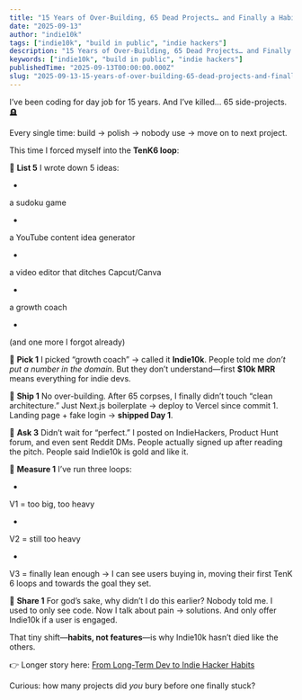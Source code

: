 ```yaml
---
title: "15 Years of Over-Building, 65 Dead Projects… and Finally a Habit That Sticks"
date: "2025-09-13"
author: "indie10k"
tags: ["indie10k", "build in public", "indie hackers"]
description: "15 Years of Over-Building, 65 Dead Projects… and Finally a Habit That Sticks"
keywords: ["indie10k", "build in public", "indie hackers"]
publishedTime: "2025-09-13T00:00:00.000Z"
slug: "2025-09-13-15-years-of-over-building-65-dead-projects-and-finally-a-habit-that-sticks-HUpUkqY7QH6AWpNpHeva"
---
```


I’ve been coding for day job for 15 years.
And I’ve killed… 65 side-projects. 🪦

Every single time: build → polish → nobody use → move on to next project.

This time I forced myself into the **TenK6 loop**:

🔹 **List 5**
I wrote down 5 ideas:

- 
a sudoku game

- 
a YouTube content idea generator

- 
a video editor that ditches Capcut/Canva

- 
a growth coach

- 
(and one more I forgot already)

🔹 **Pick 1**
I picked “growth coach” → called it **Indie10k**.
People told me *don’t put a number in the domain*. But they don’t understand—first **$10k MRR** means everything for indie devs.

🔹 **Ship 1**
No over-building. After 65 corpses, I finally didn’t touch “clean architecture.”
Just Next.js boilerplate → deploy to Vercel since commit 1.
Landing page + fake login → **shipped Day 1**.

🔹 **Ask 3**
Didn’t wait for “perfect.” I posted on IndieHackers, Product Hunt forum, and even sent Reddit DMs. People actually signed up after reading the pitch. People said Indie10k is gold and like it.

🔹 **Measure 1**
I’ve run three loops:

- 
V1 = too big, too heavy

- 
V2 = still too heavy

- 
V3 = finally lean enough → I can see users buying in, moving their first TenK 6 loops and towards the goal they set.

🔹 **Share 1**
For god’s sake, why didn’t I do this earlier? Nobody told me.
I used to only see code. Now I talk about pain → solutions.
And only offer Indie10k if a user is engaged.

That tiny shift—**habits, not features**—is why Indie10k hasn’t died like the others.

👉 Longer story here: [From Long-Term Dev to Indie Hacker Habits](https://indie10k.com/blog/2025-09-13-from-long-term-dev-to-indie-hacker-habits?utm_source=indiehackers)

Curious: how many projects did *you* bury before one finally stuck?